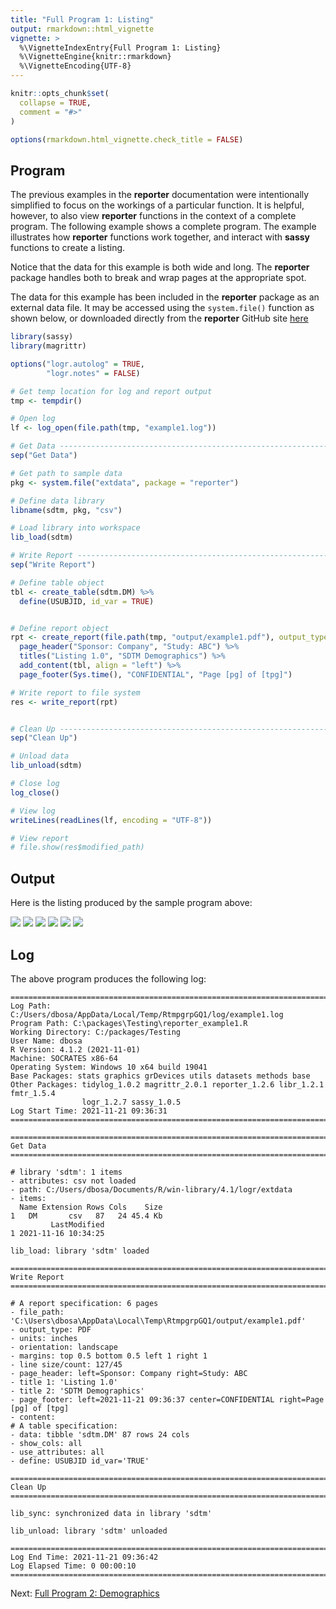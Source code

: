 ```yaml
---
title: "Full Program 1: Listing"
output: rmarkdown::html_vignette
vignette: >
  %\VignetteIndexEntry{Full Program 1: Listing}
  %\VignetteEngine{knitr::rmarkdown}
  %\VignetteEncoding{UTF-8}
---
```


```r
knitr::opts_chunk$set(
  collapse = TRUE,
  comment = "#>"
)

options(rmarkdown.html_vignette.check_title = FALSE)

```
## Program

The previous examples in the **reporter** documentation were intentionally
simplified to focus on the workings of a particular function.  It is helpful,
however, to also view **reporter** functions in the context of a complete 
program.  The following example shows a complete program.  The example illustrates
how **reporter** functions work together, and interact with 
**sassy** functions to create a listing.  

Notice that the data for this example is both wide and long.  The **reporter**
package handles both to break and wrap pages at the appropriate spot.

The data for this example has been included in the **reporter** package as an
external data file.  It may be accessed using the `system.file()` function
as shown below, or downloaded directly from the **reporter** GitHub site 
[here](https://raw.githubusercontent.com/dbosak01/reporter/master/inst/extdata/DM.csv)

```r
library(sassy)
library(magrittr)

options("logr.autolog" = TRUE, 
        "logr.notes" = FALSE)

# Get temp location for log and report output
tmp <- tempdir()

# Open log
lf <- log_open(file.path(tmp, "example1.log"))

# Get Data ----------------------------------------------------------------
sep("Get Data")

# Get path to sample data
pkg <- system.file("extdata", package = "reporter")

# Define data library
libname(sdtm, pkg, "csv") 

# Load library into workspace
lib_load(sdtm) 

# Write Report ------------------------------------------------------------
sep("Write Report")

# Define table object
tbl <- create_table(sdtm.DM) %>% 
  define(USUBJID, id_var = TRUE)


# Define report object
rpt <- create_report(file.path(tmp, "output/example1.pdf"), output_type = "PDF") %>% 
  page_header("Sponsor: Company", "Study: ABC") %>% 
  titles("Listing 1.0", "SDTM Demographics") %>% 
  add_content(tbl, align = "left") %>% 
  page_footer(Sys.time(), "CONFIDENTIAL", "Page [pg] of [tpg]")

# Write report to file system
res <- write_report(rpt) 


# Clean Up ----------------------------------------------------------------
sep("Clean Up")

# Unload data
lib_unload(sdtm)

# Close log
log_close()

# View log
writeLines(readLines(lf, encoding = "UTF-8"))

# View report
# file.show(res$modified_path)

```

## Output

Here is the listing produced by the sample program above:

<img src="../man/images/example1a.png"/>
<img src="../man/images/example1b.png"/>
<img src="../man/images/example1c.png"/>
<img src="../man/images/example1d.png"/>
<img src="../man/images/example1e.png"/>
<img src="../man/images/example1f.png"/>


## Log

The above program produces the following log:
```
=========================================================================
Log Path: C:/Users/dbosa/AppData/Local/Temp/RtmpgrpGQ1/log/example1.log
Program Path: C:\packages\Testing\reporter_example1.R
Working Directory: C:/packages/Testing
User Name: dbosa
R Version: 4.1.2 (2021-11-01)
Machine: SOCRATES x86-64
Operating System: Windows 10 x64 build 19041
Base Packages: stats graphics grDevices utils datasets methods base
Other Packages: tidylog_1.0.2 magrittr_2.0.1 reporter_1.2.6 libr_1.2.1 fmtr_1.5.4
                logr_1.2.7 sassy_1.0.5 
Log Start Time: 2021-11-21 09:36:31
=========================================================================

=========================================================================
Get Data
=========================================================================

# library 'sdtm': 1 items
- attributes: csv not loaded
- path: C:/Users/dbosa/Documents/R/win-library/4.1/logr/extdata
- items:
  Name Extension Rows Cols    Size
1   DM       csv   87   24 45.4 Kb
         LastModified
1 2021-11-16 10:34:25

lib_load: library 'sdtm' loaded

=========================================================================
Write Report
=========================================================================

# A report specification: 6 pages
- file_path: 'C:\Users\dbosa\AppData\Local\Temp\RtmpgrpGQ1/output/example1.pdf'
- output_type: PDF
- units: inches
- orientation: landscape
- margins: top 0.5 bottom 0.5 left 1 right 1
- line size/count: 127/45
- page_header: left=Sponsor: Company right=Study: ABC
- title 1: 'Listing 1.0'
- title 2: 'SDTM Demographics'
- page_footer: left=2021-11-21 09:36:37 center=CONFIDENTIAL right=Page [pg] of [tpg]
- content: 
# A table specification:
- data: tibble 'sdtm.DM' 87 rows 24 cols
- show_cols: all
- use_attributes: all
- define: USUBJID id_var='TRUE' 

=========================================================================
Clean Up
=========================================================================

lib_sync: synchronized data in library 'sdtm'

lib_unload: library 'sdtm' unloaded

=========================================================================
Log End Time: 2021-11-21 09:36:42
Log Elapsed Time: 0 00:00:10
=========================================================================
```

Next: [Full Program 2: Demographics](reporter-example2.html)
